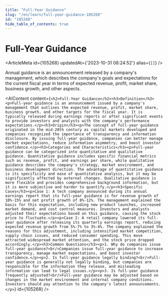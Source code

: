 ```yaml
---
title: "Full-Year Guidance"
slug: "/en/learn/full-year-guidance-105268"
id: "105268"
hide_table_of_contents: true
---
```



# Full-Year Guidance

<ArticleMeta id={105268} updatedAt={'2023-10-31 08:24:52'} alias={`[]`} />
<div className='border-solid border-b border-t-0 my-4 border-[var(--ifm-color-gray-300)]' />

Annual guidance is an announcement released by a company's management, which describes the company's goals and expectations for the current fiscal year in terms of expected revenue, profit, market share, business growth, and other aspects.

<AIContent content={`<h2>Full-Year Guidance</h2><h3>Definition</h3><p>Full-year guidance is an announcement issued by a company's management that outlines the expected revenue, profit, market share, business growth, and other targets for the fiscal year. It is typically released during earnings reports or after significant events to provide investors and analysts with the company's performance expectations.</p><h3>Origin</h3><p>The concept of full-year guidance originated in the mid-20th century as capital markets developed and companies recognized the importance of transparency and information disclosure. By issuing full-year guidance, companies can better manage market expectations, reduce information asymmetry, and boost investor confidence.</p><h3>Categories and Characteristics</h3><p>Full-year guidance can be categorized into quantitative and qualitative guidance. Quantitative guidance includes specific financial metrics such as revenue, profit, and earnings per share, while qualitative guidance describes the company's strategy, market environment, and business development direction. The advantage of quantitative guidance is its specificity and ease of quantitative analysis, but it may be significantly affected by external changes. Qualitative guidance is more flexible and provides comprehensive background information, but it is more subjective and harder to quantify.</p><h3>Specific Cases</h3><p>Case 1: A tech company announced during its annual earnings report that its full-year guidance is for revenue growth of 10%-15% and net profit growth of 8%-12%. The management explained the basis for this expectation, including new product launches, increased market demand, and cost control measures. Investors and analysts adjusted their expectations based on this guidance, causing the stock price to fluctuate.</p><p>Case 2: A retail company lowered its full-year guidance after releasing its quarterly earnings report, reducing expected revenue growth from 5%-7% to 3%-4%. The company explained the reasons for this adjustment, including intensified market competition, supply chain issues, and reduced consumer spending. This move attracted widespread market attention, and the stock price dropped accordingly.</p><h3>Common Questions</h3><p>1. Why do companies issue full-year guidance?<br/>Companies issue full-year guidance to increase transparency, manage market expectations, and boost investor confidence.</p><p>2. Is full-year guidance legally binding?<br/>Full-year guidance is generally not legally binding, but companies are responsible for the information they release, and misleading information can lead to legal issues.</p><p>3. Is full-year guidance frequently adjusted?<br/>Full-year guidance may be adjusted based on changes in the market environment and internal company conditions. Investors should pay attention to the company's latest announcements.</p>`} id={105268} />
